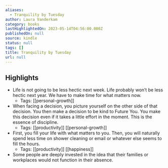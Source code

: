 ```yaml
---
aliases:
  - Tranquility by Tuesday
author: Laura Vanderkam
category: books
lastHighlightedOn: 2023-05-14T04:56:00.000Z
publishedOn: null
source: kindle
status: null
tags: []
title: Tranquility by Tuesday
url: null
---
```

## Highlights

- Life is not going to be less hectic next week. Life probably won’t be less hectic next year. We have to make time for what matters now.
    - Tags: [[personal-growth]]
- When facing a decision, you picture yourself on the other side of that decision. You then make a decision to be kind to Future You. You make this decision even if it takes a little effort in the moment. This is the essence of discipline.
    - Tags: [[productivity]] [[personal-growth]]
- First, you fill your life with what matters to you. Then, you will naturally spend less time on shower cleaning or email or whatever else seems to fill the hours.
    - Tags: [[productivity]] [[happiness]]
- Some people are deeply invested in the idea that their families or workplaces would not function in their absence.

